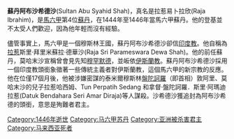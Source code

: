 '''蘇丹阿布沙希德沙'''(Sultan Abu Syahid Shah)，真名是拉惹易卜拉欣(Raja Ibrahim)，是[[馬六甲王朝|馬六甲]]第4位[[苏丹_(称谓)|蘇丹]]，在1444年至1446年當馬六甲蘇丹。他的登基並不太受人們歡迎，因為他年輕而沒有經驗。

儘管事實上，馬六甲是一個穆斯林王國，蘇丹阿布沙希德沙卻信[[印度教|印度教]]。他自稱為[[拉惹|拉惹]]斯里·拜里米蘇拉·德華沙(Raja Sri Parameswara Dewa Shah)。他的前任蘇丹，莫哈末沙宣稱曾會見先知[[穆罕默德|穆罕默德]]，並皈依[[伊斯蘭教|伊斯蘭教]]。蘇丹阿布沙希德沙採用一個印度教頭銜象徵著一些傳統主義者對伊斯蘭教，這個馬六甲的新宗教的反應。他在位僅17個月後，他被涉嫌密謀的泰米爾穆斯林[[盤陀訶羅|盤陀訶羅]]（即首相）敦阿里、莫哈末沙的兒子拉惹哈西姆、Tun Perpatih Sedang 和拿督·盤陀訶羅．斯里·阿瑪迪拉惹(Datuk Bendahara Seri Amar Diraja)等人謀殺。沙希德沙獲追封為阿布沙希德的頭銜，意思是殉難者君主。

[[Category:1446年逝世|Category:1446年逝世]]
[[Category:马六甲苏丹|Category:马六甲苏丹]]
[[Category:亚洲被杀害君主|Category:亚洲被杀害君主]]
[[Category:马来西亚死者|Category:马来西亚死者]]